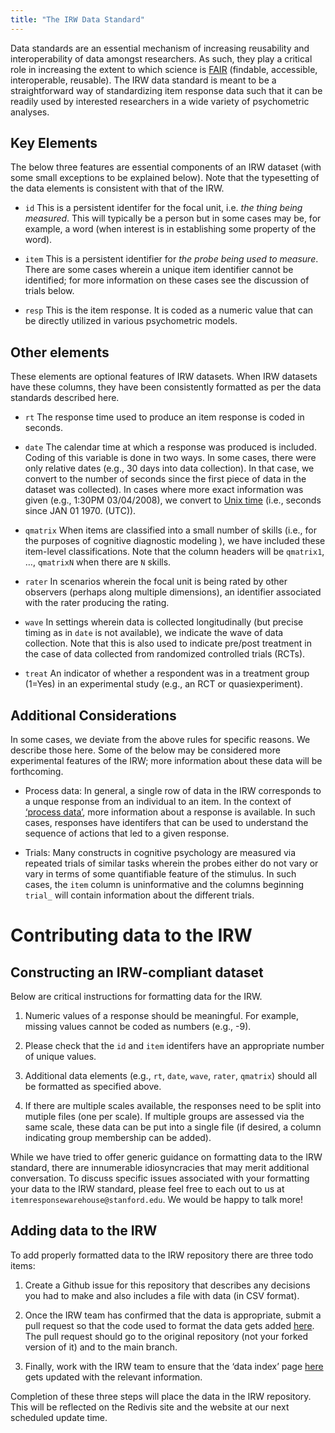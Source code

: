 ```yaml
---
title: "The IRW Data Standard"
---
```


Data standards are an essential mechanism of increasing reusability and interoperability of data amongst researchers. As such, they play a critical role in increasing the extent to which science is [FAIR](https://www.nature.com/articles/sdata201618) (findable, accessible, interoperable, reusable). The IRW data standard is meant to be a straightforward way of standardizing item response data such that it can be readily used by interested researchers in a wide variety of psychometric analyses.


## Key Elements

The below three features are essential components of an IRW dataset (with some small exceptions to be explained below). Note that the typesetting of the data elements is consistent with that of the IRW.

- `id` This is a persistent identifer for the focal unit, i.e. *the thing being measured*. This will typically be a person but in some cases may be, for example, a word (when interest is in establishing some property of the word).

- `item` This is a persistent identifier for *the probe being used to measure*. There are some cases wherein a unique item identifier cannot be identified; for more information on these cases see the discussion of trials below.

- `resp` This is the item response. It is coded as a numeric value that can be directly utilized in various psychometric models. 

## Other elements

These elements are optional features of IRW datasets. When IRW datasets have these columns, they have been consistently formatted as per the data standards described here.

- `rt` The response time used to produce an item response is coded in seconds.

- `date` The calendar time at which a response was produced is included. Coding of this variable is done in two ways. In some cases, there were only relative dates (e.g., 30 days into data collection). In that case, we convert to the number of seconds since the first piece of data in the dataset was collected). In cases where more exact information was given (e.g., 1:30PM 03/04/2008), we convert to [Unix time](https://www.unixtimestamp.com/) (i.e., seconds since JAN 01 1970. (UTC)).


- `qmatrix` When items are classified into a small number of skills (i.e., for the purposes of cognitive diagnostic modeling \cite{ravand2015cognitive}), we have included these item-level classifications. Note that the column headers will be `qmatrix1`, ..., `qmatrixN` when there are `N` skills.

- `rater` In scenarios wherein the focal unit is being rated by other observers (perhaps along multiple dimensions), an identifier associated with the rater producing the rating.

- `wave` In settings wherein data is collected longitudinally (but precise timing as in `date` is not available), we indicate the wave of data collection. Note that this is also used to indicate pre/post treatment in the case of data collected from randomized controlled trials (RCTs). 

- `treat` An indicator of whether a respondent was in a treatment group (1=Yes) in an experimental study (e.g., an RCT or quasiexperiment).


## Additional Considerations

In some cases, we deviate from the above rules for specific reasons. We describe those here. Some of the below may be considered more experimental features of the IRW; more information about these data will be forthcoming.

- Process data: In general, a single row of data in the IRW corresponds to a unque response from an individual to an item. In the context of ['process data'](https://link.springer.com/article/10.1007/s11336-022-09880-8), more information about a response is available. In such cases, responses have identifers that can be used to understand the sequence of actions that led to a given response. 

- Trials: Many constructs in cognitive psychology are measured via repeated trials of similar tasks wherein the probes either do not vary or vary in terms of some quantifiable feature of the stimulus. In such cases, the `item` column is uninformative and the columns beginning `trial_` will contain information about the different trials. 

# Contributing data to the IRW

## Constructing an IRW-compliant dataset

Below are critical instructions for formatting data for the IRW. 

1. Numeric values of a response should be meaningful. For example, missing values cannot be coded as numbers (e.g., -9).

2. Please check that the `id` and `item` identifers have an appropriate number of unique values.

3. Additional data elements (e.g., `rt`, `date`, `wave`, `rater`, `qmatrix`) should all be formatted as specified above. 

4. If there are multiple scales available, the responses need to be split into mutiple files (one per scale). If multiple groups are assessed via the same scale, these data can be put into a single file (if desired, a column indicating group membership can be added).

While we have tried to offer generic guidance on formatting data to the IRW standard, there are innumerable idiosyncracies that may merit additional conversation. To discuss specific  issues associated with your formatting your data to the IRW standard, please feel free to each out to us at `itemresponsewarehouse@stanford.edu`. We would be happy to talk more!

## Adding data to the IRW

To add properly formatted data to the IRW repository there are three todo items: 

1. Create a Github issue for this repository that describes any decisions you had to make and also includes a file with data (in CSV format).

2. Once the IRW team has confirmed that the data is appropriate, submit a pull request so that the code used to format the data gets added [here](https://github.com/ben-domingue/irw/tree/main/data). The pull request should go to the original repository (not your forked version of it) and to the main branch. 

3. Finally, work with the IRW team to ensure that the 'data index' page  [here](https://docs.google.com/spreadsheets/d/1nhPyvuAm3JO8c9oa1swPvQZghAvmnf4xlYgbvsFH99s/edit#gid=0) gets updated with the relevant information. 

Completion of these three steps will place the data in the IRW repository. This will be reflected on the Redivis site and the website at our next scheduled update time.
